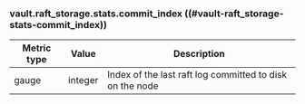 ### vault.raft_storage.stats.commit_index ((#vault-raft_storage-stats-commit_index))

Metric type | Value   | Description
----------- | ------- | -----------
gauge       | integer | Index of the last raft log committed to disk on the node